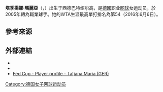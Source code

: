{{NoteTA
|G1=Tennis
|}}
{{Infobox 网球
|姓名=Tatjana Maria
|image= [[File:Maria_WMQ16_(5)_(28107258632).jpg|250px]]
|国籍={{GER}}
|生年=1987年
|生日={{birth date and age|mf=yes|1987|8|8}}
|出生地=[[德國|德國]]
|居住地=[[德國|德國]]
|身高=172
|体重=60
|持拍手=右
|反拍=單手
|转职业年=2005年
|球拍=
|球衣=
|球鞋=
|单打最高排名=62（2015年7月13日）
|双打最高排名=54（2016年6月6日）
|现单打排名=
|现双打排名=
|单打冠军头衔=（WTA）0（ITF）13
|双打冠军头衔=（WTA）2（ITF）15
|职业战绩=419胜306负（單打）<br /> 236胜188负（雙打）
|奖金=$1,503,735[[美元|美元]]
|澳网最好成绩=第二輪（2009、2016）
|法网最好成绩=第二輪（2016、2017）
|温网最好成绩=第三輪（2015）
|美网最好成绩=第二輪（2012）
|澳網雙打最好成績=第一輪（2016）
|法網雙打最好成績=第二輪（2016）
|溫網雙打最好成績=第二輪（2007）
|美網雙打最好成績=第二輪（2012）
|大满贯个数=
|奥运会最好成绩=
}}

'''塔季揚娜·瑪麗亞'''（{{lang-en|'''Tatjana Maria'''}}，{{bd|1987年|8月8日|catIdx=Maria, Tatjana}}）出生于西德巴特绍尔高，是[[德國|德國]]职业[[网球|网球]]女运动员，於2005年轉為職業球手。她的WTA生涯最高單打排名為第54（2016年6月6日）。

==參考來源==
{{reflist}}

==外部連結==
{{commons|Tatjana Maria}}
* {{Wta|9762}}
* {{ITF Profile|id=100008324}}
* [http://www.fedcup.com/en/players/player/profile.aspx?playerid=100008324 Fed Cup - Player profile - Tatjana Maria (GER)] {{Wayback|url=http://www.fedcup.com/en/players/player/profile.aspx?playerid=100008324 |date=20160303221023 }}

{{网球选手前十名}}

{{DEFAULTSORT:Maria, Tatjana}}

[[Category:德国女子网球运动员|Category:德国女子网球运动员]]
